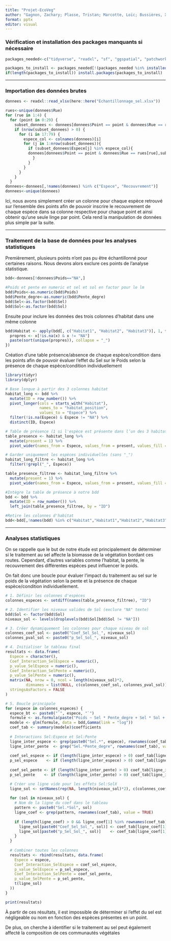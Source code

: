 ```yaml
---
title: "Projet-EcoVeg"
author: "Gagnon, Zachary; Plasse, Tristan; Marcotte, Loïc; Bussières, Xavier"
format: pptx
editor: visual
---
```


### Vérification et installation des packages manquants si nécessaire

```r
packages_needed<-c("tidyverse", "readxl", "sf", "ggspatial", "patchwork", "janitor", "tinytable", "here", "cowplot", "writexl") 

packages_to_install <- packages_needed[!(packages_needed %in% installed.packages()[,"Package"])]
if(length(packages_to_install)) install.packages(packages_to_install)
```

------------------------------------------------------------------------

### Importation des données brutes

```r
donnees <- readxl::read_xlsx(here::here("Echantillonnage_sel.xlsx"))

rues<-unique(donnees$Rue)
for (rue in 1:4) {
  for (point in 0:29) {
    subset_donnees <- donnees[donnees$Point == point & donnees$Rue == rues[rue], ]
    if (nrow(subset_donnees) > 0) {
      for (i in 17:79) {
        espece_col <- colnames(donnees)[i]
        for (j in 1:nrow(subset_donnees)){
          if (subset_donnees$Espece[j] %in% espece_col){
          donnees[donnees$Point == point & donnees$Rue == rues[rue],subset_donnees$Espece[j]] <- subset_donnees$Recouvrement[subset_donnees$Espece==subset_donnees$Espece[j]]
            }
          }
        }
      }
    }
  }
donnees<-donnees[,!names(donnees) %in% c("Espece", "Recouvrement")]
donnees<-unique(donnees)
```

Ici, nous avons simplement créer un colonne pour chaque espèce retrouvé sur l'ensemble des points afin de pouvoir inscrire le recouvrement de chaque espèce dans sa colonne respective pour chaque point et ainsi obtenir qu'une seule linge par point. Cela rend la manipulation de données plus simple par la suite.

------------------------------------------------------------------------

### Traitement de la base de données pour les analyses statistiques

Premièrement, plusieurs points n'ont pas pu être échantillonné pour certaines raisons. Nous devons alors exclure ces points de l'analyse statistique.

```r
bdd<-donnees[!donnees$Poids=="NA",]

#Poids et pente en numeric et sel et sol en factor pour le lm
bdd$Poids<-as.numeric(bdd$Poids)
bdd$Pente_degre<-as.numeric(bdd$Pente_degre)
bdd$Sel<-as.factor(bdd$Sel)
bdd$Sol<-as.factor(bdd$Sol)
```

Ensuite pour inclure les données des trois colonnes d'habitat dans une même colonne

```r
bdd$Habitat <- apply(bdd[, c("Habitat1", "Habitat2", "Habitat3")], 1, function(x) {
  propres <- x[!is.na(x) & x != "NA"]
  paste(sort(unique(propres)), collapse = "_")
})

```

Création d'une table présence/absence de chaque espèce/condition dans les points afin de pouvoir évaluer l'effet du Sel sur le Poids selon la présence de chaque espèce/condition individuellement

```r
library(tidyr)
library(dplyr)

# Base longue à partir des 3 colonnes habitat
habitat_long <- bdd %>%
  mutate(ID = row_number()) %>%
  pivot_longer(cols = starts_with("Habitat"),
               names_to = "habitat_position",
               values_to = "Espece") %>%
  filter(!is.na(Espece) & Espece != "NA") %>%
  distinct(ID, Espece)

# Table de présence (1 si l'espèce est présente dans l’un des 3 habitats)
table_presence <- habitat_long %>%
  mutate(present = 1) %>%
  pivot_wider(names_from = Espece, values_from = present, values_fill = 0)

# Garder uniquement les espèces individuelles (sans "_")
habitat_long_filtre <- habitat_long %>%
  filter(!grepl("_", Espece))

table_presence_filtree <- habitat_long_filtre %>%
  mutate(present = 1) %>%
  pivot_wider(names_from = Espece, values_from = present, values_fill = 0)

#Intègre la table de présence à notre bdd
bdd <- bdd %>%
  mutate(ID = row_number()) %>%
  left_join(table_presence_filtree, by = "ID")

#Retire les colonnes d'habitat 
bdd<-bdd[,!names(bdd) %in% c("Habitat","Habitat1","Habitat2","Habitat3")]
```

------------------------------------------------------------------------

### Analyses statistiques

On se rappelle que le but de notre étude est principalement de déterminer si le traitement au sel affecte la biomasse de la végétation bordant ces routes. Cependant, d'autres variables comme l'habitat, la pente, le recouvrement des différentes espèces peut influencer le poids.

On fait donc une boucle pour évaluer l'impact du traitement au sel sur le poids de la végétation selon la pente et la présence de chaque espèce/condition individuellement.

```r
# 1. Définir les colonnes d'espèces
colonnes_especes <- setdiff(names(table_presence_filtree), "ID")

# 2. Identifier les niveaux valides de Sol (exclure "NA" texte)
bdd$Sol <- factor(bdd$Sol)
niveaux_sol <- levels(droplevels(bdd$Sol[bdd$Sol != "NA"]))

# 3. Créer dynamiquement les colonnes pour chaque niveau de sol
colonnes_coef_sol <- paste0("Coef_Sel_Sol_", niveaux_sol)
colonnes_pval_sol <- paste0("p_Sel_Sol_", niveaux_sol)

# 4. Initialiser le tableau final
resultats <- data.frame(
  Espece = character(),
  Coef_Interaction_SelEspece = numeric(),
  p_value_SelEspece = numeric(),
  Coef_Interaction_SelPente = numeric(),
  p_value_SelPente = numeric(),
  matrix(NA, nrow = 0, ncol = length(niveaux_sol)*2, 
         dimnames = list(NULL, c(colonnes_coef_sol, colonnes_pval_sol))),
  stringsAsFactors = FALSE
)

# 5. Boucle principale
for (espece in colonnes_especes) {
  espece_bt <- paste0("`", espece, "`")
  formule <- as.formula(paste("Poids ~ Sel * Pente_degre + Sel * Sol + Sel *", espece_bt))
  modele <- glm(formule, data = bdd,Gamma(link = "log"))
  coef_tab <- summary(modele)$coefficients
  
  # Interactions Sel:Espece et Sel:Pente
  ligne_inter_espece <- grep(paste0("Sel.*", espece), rownames(coef_tab), value = TRUE)
  ligne_inter_pente  <- grep("Sel.*Pente_degre", rownames(coef_tab), value = TRUE)
  
  coef_sel_espece <- if (length(ligne_inter_espece) > 0) coef_tab[ligne_inter_espece[1], "Estimate"] else NA
  p_sel_espece    <- if (length(ligne_inter_espece) > 0) coef_tab[ligne_inter_espece[1], "Pr(>|t|)"] else NA
  
  coef_sel_pente <- if (length(ligne_inter_pente) > 0) coef_tab[ligne_inter_pente[1], "Estimate"] else NA
  p_sel_pente    <- if (length(ligne_inter_pente) > 0) coef_tab[ligne_inter_pente[1], "Pr(>|t|)"] else NA

  # Créer une ligne vide pour les effets Sel:SolX
  ligne_sol <- setNames(rep(NA, length(niveaux_sol)*2), c(colonnes_coef_sol, colonnes_pval_sol))
  
  for (sol in niveaux_sol) {
    # Nom de la ligne du coef dans le tableau
    pattern <- paste0("Sel.*Sol", sol)
    ligne_coef <- grep(pattern, rownames(coef_tab), value = TRUE)
    
    if (length(ligne_coef) > 0 && ligne_coef[1] %in% rownames(coef_tab)) {
      ligne_sol[paste0("Coef_Sel_Sol_", sol)] <- coef_tab[ligne_coef[1], "Estimate"]
      ligne_sol[paste0("p_Sel_Sol_", sol)]    <- coef_tab[ligne_coef[1], "Pr(>|t|)"]
    }
  }
  
  # Combiner toutes les colonnes
  resultats <- rbind(resultats, data.frame(
    Espece = espece,
    Coef_Interaction_SelEspece = coef_sel_espece,
    p_value_SelEspece = p_sel_espece,
    Coef_Interaction_SelPente = coef_sel_pente,
    p_value_SelPente = p_sel_pente,
    t(ligne_sol)
  ))
}

print(resultats)
```

À partir de ces résultats, il est impossible de déterminer si l'effet du sel est négligeable ou nom en fonction des espèces présentes en un point.

De plus, on cherche à identifier si le traitement au sel peut également affecté la composition de ces communautés végétales
